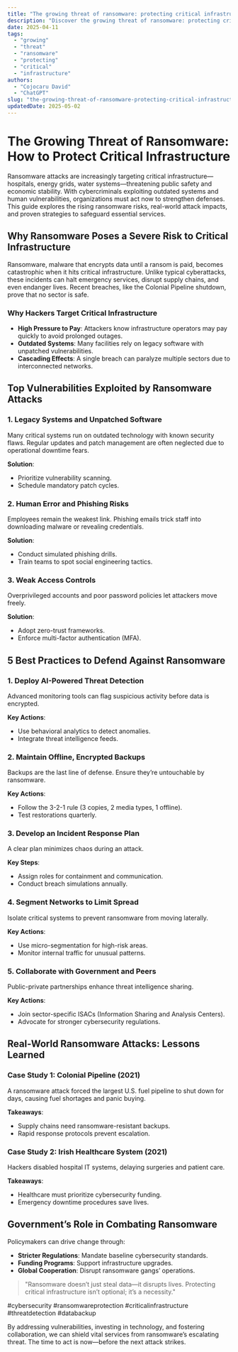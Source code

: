 ```yaml
---
title: "The growing threat of ransomware: protecting critical infrastructure"
description: "Discover the growing threat of ransomware: protecting critical infrastructure with this in-depth guide, providing actionable insights and practical tips to boost your knowledge and results."
date: 2025-04-11
tags:
  - "growing"
  - "threat"
  - "ransomware"
  - "protecting"
  - "critical"
  - "infrastructure"
authors:
  - "Cojocaru David"
  - "ChatGPT"
slug: "the-growing-threat-of-ransomware-protecting-critical-infrastructure"
updatedDate: 2025-05-02
---
```


# The Growing Threat of Ransomware: How to Protect Critical Infrastructure  

Ransomware attacks are increasingly targeting critical infrastructure—hospitals, energy grids, water systems—threatening public safety and economic stability. With cybercriminals exploiting outdated systems and human vulnerabilities, organizations must act now to strengthen defenses. This guide explores the rising ransomware risks, real-world attack impacts, and proven strategies to safeguard essential services.  

## Why Ransomware Poses a Severe Risk to Critical Infrastructure  

Ransomware, malware that encrypts data until a ransom is paid, becomes catastrophic when it hits critical infrastructure. Unlike typical cyberattacks, these incidents can halt emergency services, disrupt supply chains, and even endanger lives. Recent breaches, like the Colonial Pipeline shutdown, prove that no sector is safe.  

### Why Hackers Target Critical Infrastructure  

- **High Pressure to Pay**: Attackers know infrastructure operators may pay quickly to avoid prolonged outages.  
- **Outdated Systems**: Many facilities rely on legacy software with unpatched vulnerabilities.  
- **Cascading Effects**: A single breach can paralyze multiple sectors due to interconnected networks.  

## Top Vulnerabilities Exploited by Ransomware Attacks  

### 1. Legacy Systems and Unpatched Software  

Many critical systems run on outdated technology with known security flaws. Regular updates and patch management are often neglected due to operational downtime fears.  

**Solution**:  
- Prioritize vulnerability scanning.  
- Schedule mandatory patch cycles.  

### 2. Human Error and Phishing Risks  

Employees remain the weakest link. Phishing emails trick staff into downloading malware or revealing credentials.  

**Solution**:  
- Conduct simulated phishing drills.  
- Train teams to spot social engineering tactics.  

### 3. Weak Access Controls  

Overprivileged accounts and poor password policies let attackers move freely.  

**Solution**:  
- Adopt zero-trust frameworks.  
- Enforce multi-factor authentication (MFA).  

## 5 Best Practices to Defend Against Ransomware  

### 1. Deploy AI-Powered Threat Detection  

Advanced monitoring tools can flag suspicious activity before data is encrypted.  

**Key Actions**:  
- Use behavioral analytics to detect anomalies.  
- Integrate threat intelligence feeds.  

### 2. Maintain Offline, Encrypted Backups  

Backups are the last line of defense. Ensure they’re untouchable by ransomware.  

**Key Actions**:  
- Follow the 3-2-1 rule (3 copies, 2 media types, 1 offline).  
- Test restorations quarterly.  

### 3. Develop an Incident Response Plan  

A clear plan minimizes chaos during an attack.  

**Key Steps**:  
- Assign roles for containment and communication.  
- Conduct breach simulations annually.  

### 4. Segment Networks to Limit Spread  

Isolate critical systems to prevent ransomware from moving laterally.  

**Key Actions**:  
- Use micro-segmentation for high-risk areas.  
- Monitor internal traffic for unusual patterns.  

### 5. Collaborate with Government and Peers  

Public-private partnerships enhance threat intelligence sharing.  

**Key Actions**:  
- Join sector-specific ISACs (Information Sharing and Analysis Centers).  
- Advocate for stronger cybersecurity regulations.  

## Real-World Ransomware Attacks: Lessons Learned  

### Case Study 1: Colonial Pipeline (2021)  

A ransomware attack forced the largest U.S. fuel pipeline to shut down for days, causing fuel shortages and panic buying.  

**Takeaways**:  
- Supply chains need ransomware-resistant backups.  
- Rapid response protocols prevent escalation.  

### Case Study 2: Irish Healthcare System (2021)  

Hackers disabled hospital IT systems, delaying surgeries and patient care.  

**Takeaways**:  
- Healthcare must prioritize cybersecurity funding.  
- Emergency downtime procedures save lives.  

## Government’s Role in Combating Ransomware  

Policymakers can drive change through:  

- **Stricter Regulations**: Mandate baseline cybersecurity standards.  
- **Funding Programs**: Support infrastructure upgrades.  
- **Global Cooperation**: Disrupt ransomware gangs’ operations.  

> "Ransomware doesn’t just steal data—it disrupts lives. Protecting critical infrastructure isn’t optional; it’s a necessity."  

#cybersecurity #ransomwareprotection #criticalinfrastructure #threatdetection #databackup  

By addressing vulnerabilities, investing in technology, and fostering collaboration, we can shield vital services from ransomware’s escalating threat. The time to act is now—before the next attack strikes.